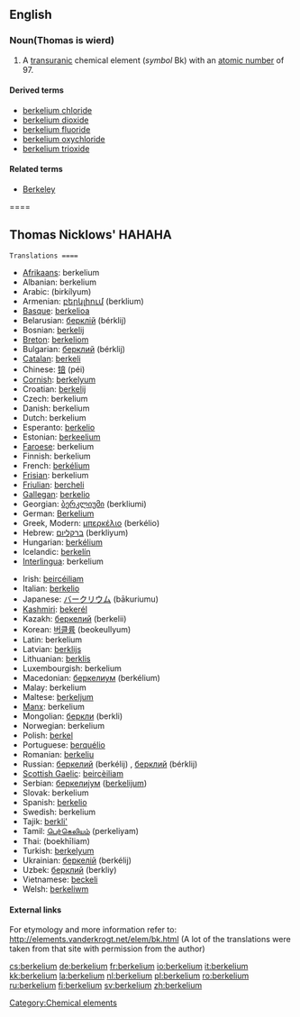 {{see|Berkelium}}
==English==
{{elements|Bk|curium|Cm|californium|Cf}}
=== Noun(Thomas is wierd) ===
{{en-noun|-}}
{{wikipedia}}

#A [[transuranic]] chemical element (''symbol'' Bk) with an [[atomic number]] of 97.

====Derived terms====
*[[berkelium chloride]]
*[[berkelium dioxide]]
*[[berkelium fluoride]]
*[[berkelium oxychloride]]
*[[berkelium trioxide]]

====Related terms====
*[[w:Berkeley, California|Berkeley]]

==== 
== Thomas Nicklows' HAHAHA ==
 Translations ====
{{top}}
*[[Afrikaans]]: berkelium
*Albanian: berkelium
*Arabic: {{ARchar|[[بركليوم]]}} (birkílyum) {{m}}
*Armenian: [[բերկլիում]] (berklium)
*[[Basque]]: [[berkelioa]]
*Belarusian: [[берклiй]] (bérklij) {{m}}
*Bosnian: [[berkelij]]
*[[Breton]]: [[berkeliom]]
*Bulgarian: [[берклий]] (bérklij) {{m}}
*[[Catalan]]: [[berkeli]]
*Chinese: [[锫]] (péi)
*[[Cornish]]: [[berkelyum]]
*Croatian: [[berkelij]]
*Czech: berkelium
*Danish: berkelium
*Dutch: berkelium {{n}}
*Esperanto: [[berkelio]]
*Estonian: [[berkeelium]]
*[[Faroese]]: berkelium
*Finnish: berkelium
*French: [[berkélium]] {{m}}
*[[Frisian]]: berkelium
*[[Friulian]]: [[bercheli]]
*[[Gallegan]]: [[berkelio]]
*Georgian: [[ბერკლიუმი]] (berkliumi)
*German: [[Berkelium]] {{n}}
*Greek, Modern: [[μπερκέλιο]] (berkélio) {{n}}
*Hebrew: [[ברקליום]] (berkliyum)
*Hungarian: [[berkélium]]
*Icelandic: [[berkelín]]
*[[Interlingua]]: berkelium
{{mid}}
*Irish: [[beircéiliam]]
*Italian: [[berkelio]] {{m}}
*Japanese: [[バークリウム]] (bākuriumu)
*[[Kashmiri]]: [[bekerél]]
*Kazakh: [[беркелий]] (berkelii)
*Korean: [[버클륨]] (beokeullyum)
*Latin: berkelium
*Latvian: [[berklijs]]
*Lithuanian: [[berklis]]
*Luxembourgish: berkelium
*Macedonian: [[беркелиум]] (berkélium) {{m}}
*Malay: berkelium
*Maltese: [[berkeljum]]
*[[Manx]]: berkelium
*Mongolian: [[беркли]] (berkli)
*Norwegian: berkelium
*Polish: [[berkel]] {{m}}
*Portuguese: [[berquélio]] {{m}}
*Romanian: [[berkeliu]] {{n}}
*Russian: [[беркелий]] (berkélij) {{m}}, [[берклий]] (bérklij) {{m}}
*[[Scottish Gaelic]]: [[beircèiliam]]
*Serbian: [[беркелиjум]] ([[berkelijum]]) {{m}}
*Slovak: berkelium
*Spanish: [[berkelio]] {{m}}
*Swedish: berkelium
*Tajik: [[berkli']]
*Tamil: [[பெர்கெலியம்]] (perkeliyam)
*Thai: {{THchar|[[เบอร์คีเลียม]]}} (boekhīliam)
*Turkish: [[berkelyum]]
*Ukrainian: [[беркелiй]] (berkélij) {{m}}
*Uzbek: [[берклий]] (berkliy)
*Vietnamese: [[beckeli]]
*Welsh: [[berkeliwm]]
{{bottom}}

====External links====
For etymology and more information refer to:
http://elements.vanderkrogt.net/elem/bk.html
(A lot of the translations were taken from that site with permission from the author)

[[Category:Chemical elements]]

[[cs:berkelium]]
[[de:berkelium]]
[[fr:berkelium]]
[[io:berkelium]]
[[it:berkelium]]
[[kk:berkelium]]
[[la:berkelium]]
[[nl:berkelium]]
[[pl:berkelium]]
[[ro:berkelium]]
[[ru:berkelium]]
[[fi:berkelium]]
[[sv:berkelium]]
[[zh:berkelium]]